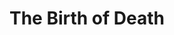 ---
layout: "../layouts/TextLayout.astro"
title: "The Birth of Death"
section: 2
id: 1

description: "A primer on the original game and its series"
---